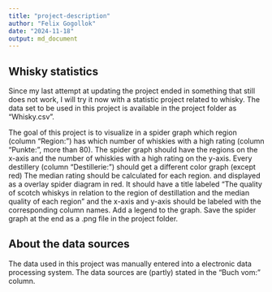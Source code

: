 ```yaml
---
title: "project-description"
author: "Felix Gogollok"
date: "2024-11-18"
output: md_document
---
```


## Whisky statistics

Since my last attempt at updating the project ended in something that still does not work, I will try it now with a statistic project related to whisky. The data set to be used in this project is available in the project folder as “Whisky.csv”.

The goal of this project is to visualize in a spider graph which region (column “Region:”) has which number of whiskies with a high rating (column “Punkte:”, more than 80). The spider graph should have the regions on the x-axis and the number of whiskies with a high rating on the y-axis. Every destillery (column “Destillerie:”) should get a different color graph (except red) The median rating should be calculated for each region. and displayed as a overlay spider diagram in red. It should have a title labeled “The quality of scotch whiskys in relation to the region of destillation and the median quality of each region” and the x-axis and y-axis should be labeled with the corresponding column names. Add a legend to the graph. Save the spider graph at the end as a .png file in the project folder.

## About the data sources

The data used in this project was manually entered into a electronic data processing system. The data sources are (partly) stated in the “Buch vom:” column.